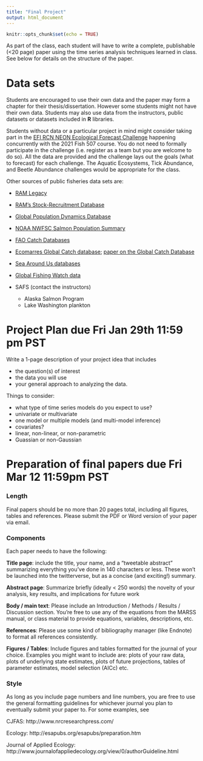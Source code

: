 ```yaml
---
title: "Final Project"
output: html_document
---
```


```r
knitr::opts_chunk$set(echo = TRUE)
```

As part of the class, each student will have to write a complete, publishable (<20 page) paper using the time series analysis techniques learned in class. See below for details on the structure of the paper.

# Data sets

Students are encouraged to use their own data and the paper may form a chapter for their thesis/dissertation. However some students might not have their own data. Students may also use data from the instructors, public datasets or datasets included in __R__ libraries.

Students without data or a particular project in mind might consider taking part in the [EFI RCN NEON Ecological Forecast Challenge](The https://ecoforecast.org/efi-rcn-forecast-challenges/) happening concurrently with the 2021 Fish 507 course. You do not need to formally participate in the challenge (i.e. register as a team but you are welcome to do so). All the data are provided and the challenge lays out the goals (what to forecast) for each challenge. The Aquatic Ecosystems, Tick Abundance, and Beetle Abundance challenges would be appropriate for the class.

Other sources of public fisheries data sets are:

* [RAM Legacy](http://ramlegacy.marinebiodiversity.ca/)

* [RAM’s Stock-Recruitment Database](http://www.mscs.dal.ca/~myers/welcome.html)

* [Global Population Dynamics Database](http://www3.imperial.ac.uk/cpb/databases/gpdd)

* [NOAA NWFSC Salmon Population Summary](https://www.webapps.nwfsc.noaa.gov/apex/f?p=261:home:0)

* [FAO Catch Databases](http://www.fao.org/fishery/statistics/collections/en)

* [Ecomarres Global Catch database](https://ecomarres.com/?page_id=945); [paper on the Global Catch Database](https://www.nature.com/articles/sdata201739#Sec16)

* [Sea Around Us databases](http://www.seaaroundus.org/)

* [Global Fishing Watch data](https://globalfishingwatch.org/datasets-and-code/)
* SAFS (contact the instructors)
    - Alaska Salmon Program
    - Lake Washington plankton

# Project Plan due Fri Jan 29th 11:59 pm PST

Write a 1-page description of your project idea that includes

* the question(s) of interest
* the data you will use
* your general approach to analyzing the data.

Things to consider:

* what type of time series models do you expect to use?
* univariate or multivariate
* one model or multiple models (and multi-model inference)
* covariates?
* linear, non-linear, or non-parametric
* Guassian or non-Gaussian


# Preparation of final papers due Fri Mar 12 11:59pm PST

### Length

Final papers should be no more than 20 pages total, including all figures, tables and references. Please submit the PDF or Word version of your paper via email.

### Components

Each paper needs to have the following:

**Title page**: include the title, your name, and a "tweetable abstract" summarizing everything you've done in 140 characters or less. These won't be launched into the twitterverse, but as a concise (and exciting!) summary. 

**Abstract page**: Summarize briefly (ideally < 250 words) the novelty of your analysis, key results, and implications for future work

**Body / main text**: Please include an Introduction / Methods / Results / Discussion section. You're free to use any of the equations from the MARSS manual, or class material to provide equations, variables, descriptions, etc. 

**References**: Please use some kind of bibliography manager (like Endnote) to format all references consistently. 

**Figures / Tables**: Include figures and tables formatted for the journal of your choice. Examples you might want to include are: plots of your raw data, plots of underlying state estimates, plots of future projections, tables of parameter estimates, model selection (AICc) etc. 

### Style

As long as you include page numbers and line numbers, you are free to use the general formatting guidelines for whichever journal you plan to eventually submit your paper to. For some examples, see 

CJFAS: http://www.nrcresearchpress.com/

Ecology: http://esapubs.org/esapubs/preparation.htm

Journal of Applied Ecology: http://www.journalofappliedecology.org/view/0/authorGuideline.html